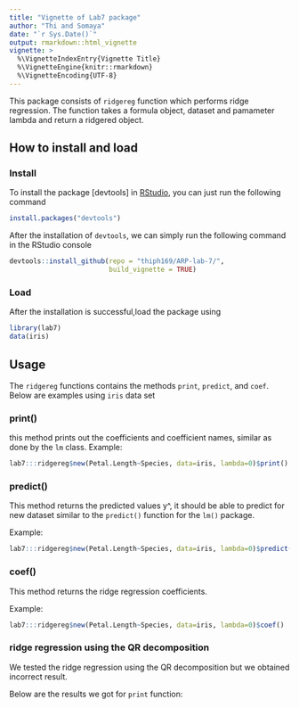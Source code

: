 ```yaml
---
title: "Vignette of Lab7 package"
author: "Thi and Somaya"
date: "`r Sys.Date()`"
output: rmarkdown::html_vignette
vignette: >
  %\VignetteIndexEntry{Vignette Title}
  %\VignetteEngine{knitr::rmarkdown}
  %\VignetteEncoding{UTF-8}
---
```


This package consists of `ridgereg` function which performs ridge regression. The function takes a formula object, dataset and pamameter lambda and return a ridgered object. 

## How to install and load

### Install 

To install the package [devtools] in [RStudio](https://www.rstudio.com/), you can just run the following command
```r
install.packages("devtools")
```


After the installation of `devtools`, we can simply run the following command in the RStudio console
```r
devtools::install_github(repo = "thiph169/ARP-lab-7/", 
                         build_vignette = TRUE)
```

### Load

After the installation is successful,load the package using

```r
library(lab7)
data(iris)
```

## Usage

The `ridgereg` functions contains the methods `print`, `predict`, and `coef`. Below are examples using `iris` data set


### print()  

this method prints out the coefficients and coefficient names, similar as done by the `lm` class.
Example:   

```r
lab7:::ridgereg$new(Petal.Length~Species, data=iris, lambda=0)$print()

```

### predict()  

This method returns the predicted values y^, it should be able to predict for new dataset similar to the `predict()` function for the `lm()` package.  

Example:   

```r
lab7:::ridgereg$new(Petal.Length~Species, data=iris, lambda=0)$predict()
```

### coef()  

This method returns the ridge regression coefficients.   

Example:    

```r
lab7:::ridgereg$new(Petal.Length~Species, data=iris, lambda=0)$coef()
```

### ridge regression using the QR decomposition

We tested the ridge regression using the QR decomposition but we obtained incorrect result.

Below are the results we got for `print` function:





